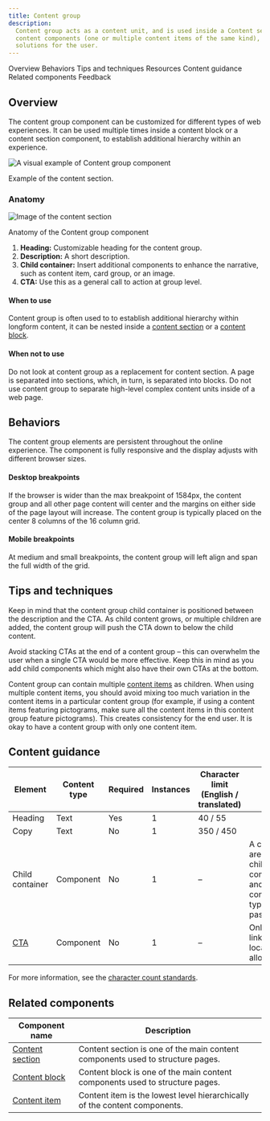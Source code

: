 ```yaml
---
title: Content group
description:
  Content group acts as a content unit, and is used inside a Content section or a Content block. It can contain basic
  content components (one or multiple content items of the same kind), bringing them together into highly-customized
  solutions for the user.
---
```



<ComponentDescription name="Content group" type="layout" />

<AnchorLinks>

<AnchorLink>Overview</AnchorLink>
<AnchorLink>Behaviors</AnchorLink>
<AnchorLink>Tips and techniques</AnchorLink>
<AnchorLink>Resources</AnchorLink>
<AnchorLink>Content guidance</AnchorLink>
<AnchorLink>Related components</AnchorLink>
<AnchorLink>Feedback</AnchorLink>

</AnchorLinks>

## Overview

The content group component can be customized for different types of web experiences. It can be used multiple times
inside a content block or a content section component, to establish additional hierarchy within an experience.

![A visual example of Content group component](../../images/component/content-group/content-group-overview.png)

<Caption>Example of the content section.</Caption>

### Anatomy

![Image of the content section](../../images/component/content-group/content-group-anatomy.png)

<Caption>Anatomy of the Content group component</Caption>

<br />

1. **Heading:** Customizable heading for the content group.
2. **Description:** A short description.
3. **Child container:** Insert additional components to enhance the narrative, such as content item, card group, or an image.
4. **CTA:** Use this as a general call to action at group level.

#### When to use

Content group is often used to to establish additional hierarchy within longform content, it can be nested inside a [content section](../components/content-section) or a [content block](../components/content-block).

#### When not to use

Do not look at content group as a replacement for content section. A page is separated into sections, which, in turn, is
separated into blocks. Do not use content group to separate high-level complex content units inside of a web page.

## Behaviors

The content group elements are persistent throughout the online experience. The component is fully responsive and the
display adjusts with different browser sizes.

#### Desktop breakpoints

If the browser is wider than the max breakpoint of 1584px, the content group and all other page content will center and
the margins on either side of the page layout will increase. The content group is typically placed on the center 8
columns of the 16 column grid.

#### Mobile breakpoints

At medium and small breakpoints, the content group will left align and span the full width of the grid.

## Tips and techniques

Keep in mind that the content group child container is positioned between the description and the CTA. As child content grows, or multiple children are added, the content group will push the CTA down to below the child content.

Avoid stacking CTAs at the end of a content group – this can overwhelm the user when a single CTA would be more effective. Keep this in mind as you add child components which might also have their own CTAs at the bottom.

Content group can contain multiple [content items](../components/content-item) as children. When using multiple content items, you should avoid mixing too much variation in the content items in a particular content group (for example, if using a content items featuring pictograms, make sure all the content items in this content group feature pictograms). This creates consistency for the end user. It is okay to have a content group with only one content item.

<ResourceLinks name="Content group" type="layout" />

## Content guidance

| Element                                                    | Content type | Required | Instances | Character limit <br/>(English / translated) | Notes                                                                               |
| ---------------------------------------------------------- | ------------ | -------- | --------- | ------------------------------------------- | ----------------------------------------------------------------------------------- |
| Heading                                                    | Text         | Yes      | 1         | 40 / 55                                     |                                                                                     |
| Copy                                                       | Text         | No       | 1         | 350 / 450                                   |                                                                                     |
| Child container                                            | Component    | No       | 1         | –                                           | A container area that child components, and other content types can be passed into. |
| [CTA](https://www.ibm.com/standards/carbon/components/cta) | Component    | No       | 1         | –                                           | Only card link and local type allowed.                                              |

For more information, see the [character count standards](https://www.ibm.com/standards/carbon/guidelines/content#character-count-standards).

## Related components

| Component name                                   | Description                                                                    |
| ------------------------------------------------ | ------------------------------------------------------------------------------ |
| [Content section](../components/content-section) | Content section is one of the main content components used to structure pages. |
| [Content block](../components/content-block)     | Content block is one of the main content components used to structure pages.   |
| [Content item](../components/content-item)       | Content item is the lowest level hierarchically of the content components.     |

<ComponentFooter name="Content group" type="layout" />
